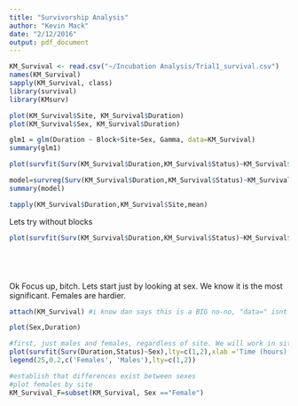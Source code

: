 ```yaml
---
title: "Survivorship Analysis"
author: "Kevin Mack"
date: "2/12/2016"
output: pdf_document
---
```


```r
KM_Survival <- read.csv("~/Incubation Analysis/Trial1_survival.csv")
names(KM_Survival)
sapply(KM_Survival, class)
library(survival)
library(KMsurv)

plot(KM_Survival$Site, KM_Survival$Duration)
plot(KM_Survival$Sex, KM_Survival$Duration)

glm1 = glm(Duration ~ Block+Site+Sex, Gamma, data=KM_Survival)
summary(glm1)

plot(survfit(Surv(KM_Survival$Duration,KM_Survival$Status)~KM_Survival$Block+KM_Survival$Site+KM_Survival$Sex), conf.int='none', lty=c(1:8), col = 'blue', xlab ='Time (hours)', ylab = 'Survival Probability')

model=survreg(Surv(KM_Survival$Duration,KM_Survival$Status)~KM_Survival$Block+KM_Survival$Site+KM_Survival$Sex)
summary(model)

tapply(KM_Survival$Duration,KM_Survival$Site,mean)

```
Lets try without blocks

```r
plot(survfit(Surv(KM_Survival$Duration,KM_Survival$Status)~KM_Survival$Site+KM_Survival$Sex), conf.int='none', lty=c(1:16), xlab ='Time (hours)', ylab = 'Survival Probability')






```



Ok Focus up, bitch. Lets start just by looking at sex. We know it is the most significant. Females are hardier.

```r
attach(KM_Survival) #i know dan says this is a BIG no-no, "data=" isnt working and the alternative "KM_Survival$" is too much of a pain in the ass

plot(Sex,Duration)

#first, just males and females, regardless of site. We will work in site later
plot(survfit(Surv(Duration,Status)~Sex),lty=c(1,2),xlab ='Time (hours)', ylab = 'Survival Probability')
legend(25,0.2,c('Females', 'Males'),lty=c(1,2))

#establish that differences exist between sexes
#plot females by site
KM_Survival_F=subset(KM_Survival, Sex =="Female")


```


